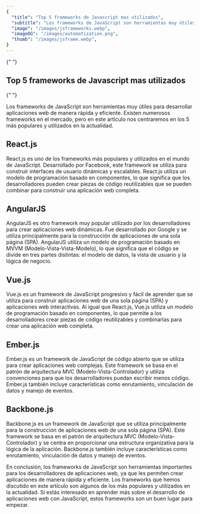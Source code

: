 ```yaml
---
{
  "title": "Top 5 frameworks de Javascript mas utilizados",
  "subtitle": "Los frameworks de JavaScript son herramientas muy útiles para desarrollar aplicaciones web de manera rápida y eficiente.",
  "image": "/images/jsframeworks.webp",
  "imageOG": "/images/automatization.png",
  "thumb": "/images/jsframe.webp",
}
---
```


<Link href="#Lorem-ipsum-dolor-sit-amet">
  {" "}
  <h2>Top 5 frameworks de Javascript mas utilizados</h2>{" "}
</Link>

Los frameworks de JavaScript son herramientas muy útiles para desarrollar aplicaciones web de manera rápida y eficiente. Existen numerosos frameworks en el mercado, pero en este artículo nos centraremos en los 5 más populares y utilizados en la actualidad.

## React.js

React.js es uno de los frameworks más populares y utilizados en el mundo de JavaScript. Desarrollado por Facebook, este framework se utiliza para construir interfaces de usuario dinámicas y escalables. React.js utiliza un modelo de programación basado en componentes, lo que significa que los desarrolladores pueden crear piezas de código reutilizables que se pueden combinar para construir una aplicación web completa.

## AngularJS

AngularJS es otro framework muy popular utilizado por los desarrolladores para crear aplicaciones web dinámicas. Fue desarrollado por Google y se utiliza principalmente para la construcción de aplicaciones de una sola página (SPA). AngularJS utiliza un modelo de programación basado en MVVM (Modelo-Vista-Vista-Modelo), lo que significa que el código se divide en tres partes distintas: el modelo de datos, la vista de usuario y la lógica de negocio.

## Vue.js

Vue.js es un framework de JavaScript progresivo y fácil de aprender que se utiliza para construir aplicaciones web de una sola página (SPA) y aplicaciones web interactivas. Al igual que React.js, Vue.js utiliza un modelo de programación basado en componentes, lo que permite a los desarrolladores crear piezas de código reutilizables y combinarlas para crear una aplicación web completa.

## Ember.js

Ember.js es un framework de JavaScript de código abierto que se utiliza para crear aplicaciones web complejas. Este framework se basa en el patrón de arquitectura MVC (Modelo-Vista-Controlador) y utiliza convenciones para que los desarrolladores puedan escribir menos código. Ember.js también incluye características como enrutamiento, vinculación de datos y manejo de eventos.

## Backbone.js

Backbone.js es un framework de JavaScript que se utiliza principalmente para la construcción de aplicaciones web de una sola página (SPA). Este framework se basa en el patrón de arquitectura MVC (Modelo-Vista-Controlador) y se centra en proporcionar una estructura organizativa para la lógica de la aplicación. Backbone.js también incluye características como enrutamiento, vinculación de datos y manejo de eventos.

En conclusión, los frameworks de JavaScript son herramientas importantes para los desarrolladores de aplicaciones web, ya que les permiten crear aplicaciones de manera rápida y eficiente. Los frameworks que hemos discutido en este artículo son algunos de los más populares y utilizados en la actualidad. Si estás interesado en aprender más sobre el desarrollo de aplicaciones web con JavaScript, estos frameworks son un buen lugar para empezar.
